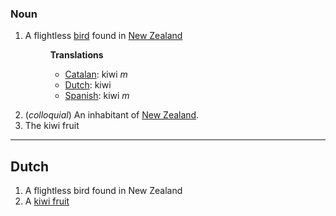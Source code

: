 ===Noun===
#A flightless [[bird]] found in [[New Zealand]]
#:'''Translations'''
#:*[[Catalan]]: kiwi ''m''
#:*[[Dutch]]: kiwi
#:*[[Spanish]]: kiwi ''m''
#(''colloquial'') An inhabitant of [[New Zealand]].
#The kiwi fruit
----

==Dutch==
#A flightless bird found in New Zealand
#A [[kiwi fruit]]